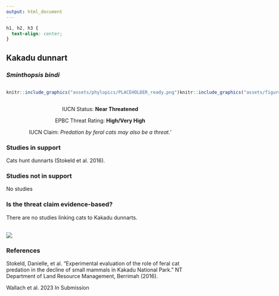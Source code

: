 ```yaml
---
output: html_document
---
```

```css
h1, h2, h3 {
  text-align: center;
}
```

## **Kakadu dunnart**
### *Sminthopsis bindi*

:::: {style="display: flex;"}

::: {}
  ```r
  knitr::include_graphics("assets/phylopics/PLACEHOLDER_ready.png")
  ```
:::

::: {}

:::

::: {}
  ```r
  knitr::include_graphics("assets/figures/Map_Cat_Sminthopsis bindi.png")
  ```
:::

::::
<center>
IUCN Status: **Near Threatened**

EPBC Threat Rating: **High/Very High**

IUCN Claim: *Predation by feral cats may also be a threat.'*

</center>

### Studies in support

Cats hunt dunnarts (Stokeld et al. 2016).

### Studies not in support

No studies

### Is the threat claim evidence-based?

There are no studies linking cats to Kakadu dunnarts.
<br>
<br>

![](assets/figures/Main_Evidence_Cat_Sminthopsis bindi.png)

### References

Stokeld, Danielle, et al. "Experimental evaluation of the role of feral cat predation in the decline of small mammals in Kakadu National Park." NT Department of Land Resource Management, Berrimah (2016).

Wallach et al. 2023 In Submission

